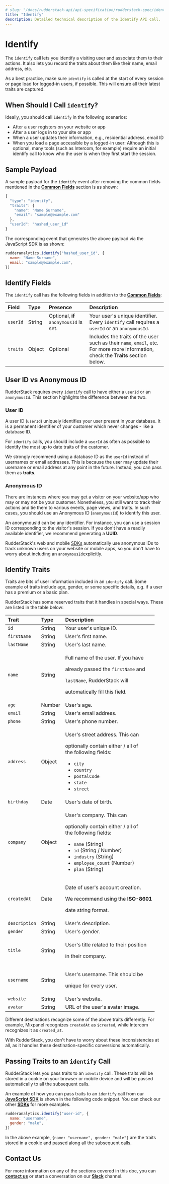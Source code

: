 ```yaml
---
# slug: "/docs/rudderstack-api/api-specification/rudderstack-spec/identify"
title: "Identify"
description: Detailed technical description of the Identify API call.
---
```


# Identify

The `identify` call lets you identify a visiting user and associate them to their actions. It also lets you record the traits about them like their name, email address, etc.

<div class="infoBlock">

As a best practice, make sure <code class="inline-code">identify</code> is called at the start of every session or page load for logged-in users, if possible. This will ensure all their latest traits are captured.

</div>

## When Should I Call `identify`?

Ideally, you should call `identify` in the following scenarios:

- After a user registers on your website or app
- After a user logs in to your site or app
- When a user updates their information, e.g., residential address, email ID
- When you load a page accessible by a logged-in user: Although this is optional, many tools \(such as Intercom, for example\) require an initial identify call to know who the user is when they first start the session.

## Sample Payload

A sample payload for the `identify` event after removing the common fields mentioned in the [**Common Fields**](common-fields.md) section is as shown:

```javascript
{
  "type": "identify",
  "traits": {
    "name": "Name Surname",
    "email": "sample@example.com"
  },
  "userId": "hashed_user_id"
}
```

The corresponding event that generates the above payload via the JavaScript SDK is as shown:

```javascript
rudderanalytics.identify("hashed_user_id", {
  name: "Name Surname",
  email: "sample@example.com",
})
```

## Identify Fields

The `identify` call has the following fields in addition to the [**Common Fields**](common-fields.md):

| **Field** | **Type** | **Presence**                           | **Description**                                                                                                                    |
| :-------- | :------- | :------------------------------------- | :--------------------------------------------------------------------------------------------------------------------------------- |
| `userId`  | String   | Optional, **if** `anonymousId` is set. | Your user's unique identifier. Every `identify` call requires a `userId` or an `anonymousId`.                                      |
| `traits`  | Object   | Optional                               | Includes the traits of the user such as their `name`, `email`, etc. For more more information, check the **Traits** section below. |

## User ID vs Anonymous ID

RudderStack requires every `identify` call to have either a `userId` or an `anonymousId`. This section highlights the difference between the two.

### User ID

A user ID \(`userId`\) uniquely identifies your user present in your database. It is a permanent identifier of your customer which never changes - like a database ID.

<div class="infoBlock">

For <code class="inline-code">identify</code> calls, you should include a <code class="inline-code">userId</code> as often as possible to identify the most up to date traits of the customer.

</div>

<div class="successBlock">

  We strongly recommend using a database ID as the
  <code class="inline-code">userId</code> instead of usernames or email
  addresses. This is because the user may update their username or email address
  at any point in the future. Instead, you can pass them as
  **traits**.
</div>

### Anonymous ID

There are instances where you may get a visitor on your website/app who may or may not be your customer. Nonetheless, you still want to track their actions and tie them to various events, page views, and traits. In such cases, you should use an Anonymous ID \(`anonymousId`\) to identify this user.

<div class="infoBlock">

An anonymousId can be any identifier. For instance, you can use a session ID corresponding to the visitor's session. If you don't have a readily available identifier, we recommend generating a **UUID**.

</div>

<div class="successBlock">
  RudderStack's web and mobile <a href="../../../stream-sources/rudderstack-sdk-integration-guides/">SDKs</a> automatically use anonymous IDs to track unknown users on your website or mobile apps, so you don't have to worry about including an <code class="inline-code">anonymousId</code>explicitly.
</div>

## Identify Traits

Traits are bits of user information included in an `identify` call. Some example of traits include age, gender, or some specific details, e.g. if a user has a premium or a basic plan.

RudderStack has some reserved traits that it handles in special ways. These are listed in the table below:

<table>
  <thead>
    <tr>
      <th style="text-align:left">
        <b>Trait</b>
      </th>
      <th style="text-align:left">
        <b>Type</b>
      </th>
      <th style="text-align:left">
        <b>Description</b>
      </th>
    </tr>
  </thead>
  <tbody>
    <tr>
      <td style="text-align:left">
        <code>id</code>
      </td>
      <td style="text-align:left">String</td>
      <td style="text-align:left">Your user&apos;s unique ID.</td>
    </tr>
    <tr>
      <td style="text-align:left">
        <code>firstName</code>
      </td>
      <td style="text-align:left">String</td>
      <td style="text-align:left">User&apos;s first name.</td>
    </tr>
    <tr>
      <td style="text-align:left">
        <code>lastName</code>
      </td>
      <td style="text-align:left">String</td>
      <td style="text-align:left">User&apos;s last name.</td>
    </tr>
    <tr>
      <td style="text-align:left">
        <code>name</code>
      </td>
      <td style="text-align:left">String</td>
      <td style="text-align:left">
        <p>Full name of the user. If you have</p>
        <p>
          already passed the <code>firstName</code> and
        </p>
        <p>
          <code>lastName</code>, RudderStack will
        </p>
        <p>automatically fill this field.</p>
      </td>
    </tr>
    <tr>
      <td style="text-align:left">
        <code>age</code>
      </td>
      <td style="text-align:left">Number</td>
      <td style="text-align:left">User&apos;s age.</td>
    </tr>
    <tr>
      <td style="text-align:left">
        <code>email</code>
      </td>
      <td style="text-align:left">String</td>
      <td style="text-align:left">User&apos;s email address.</td>
    </tr>
    <tr>
      <td style="text-align:left">
        <code>phone</code>
      </td>
      <td style="text-align:left">String</td>
      <td style="text-align:left">User&apos;s phone number.</td>
    </tr>
    <tr>
      <td style="text-align:left">
        <code>address</code>
      </td>
      <td style="text-align:left">Object</td>
      <td style="text-align:left">
        <p>User&apos;s street address. This can</p>
        <p>
          optionally contain either / all of
          <br />
          the following fields:
        </p>
        <p></p>
        <ul>
          <li>
            <code>city</code>
          </li>
          <li>
            <code>country</code>
          </li>
          <li>
            <code>postalCode</code>
          </li>
          <li>
            <code>state</code>
          </li>
          <li>
            <code>street</code>
          </li>
        </ul>
      </td>
    </tr>
    <tr>
      <td style="text-align:left">
        <code>birthday</code>
      </td>
      <td style="text-align:left">Date</td>
      <td style="text-align:left">User&apos;s date of birth.</td>
    </tr>
    <tr>
      <td style="text-align:left">
        <code>company</code>
      </td>
      <td style="text-align:left">Object</td>
      <td style="text-align:left">
        <p>User&apos;s company. This can</p>
        <p>
          optionally contain either / all of
          <br />
          the following fields:
        </p>
        <p></p>
        <ul>
          <li>
            <code>name</code> (String)
          </li>
          <li>
            <code>id</code> (String / Number)
          </li>
          <li>
            <code>industry</code> (String)
          </li>
          <li>
            <code>employee_count</code> (Number)
          </li>
          <li>
            <code>plan</code> (String)
          </li>
        </ul>
      </td>
    </tr>
    <tr>
      <td style="text-align:left">
        <code>createdAt</code>
      </td>
      <td style="text-align:left">Date</td>
      <td style="text-align:left">
        <p>Date of user&apos;s account creation.</p>
        <p>
          We recommend using the <b>ISO-8601</b>
        </p>
        <p>date string format.</p>
      </td>
    </tr>
    <tr>
      <td style="text-align:left">
        <code>description</code>
      </td>
      <td style="text-align:left">String</td>
      <td style="text-align:left">User&apos;s description.</td>
    </tr>
    <tr>
      <td style="text-align:left">
        <code>gender</code>
      </td>
      <td style="text-align:left">String</td>
      <td style="text-align:left">User&apos;s gender.</td>
    </tr>
    <tr>
      <td style="text-align:left">
        <code>title</code>
      </td>
      <td style="text-align:left">String</td>
      <td style="text-align:left">
        <p>User&apos;s title related to their position</p>
        <p>in their company.</p>
      </td>
    </tr>
    <tr>
      <td style="text-align:left">
        <code>username</code>
      </td>
      <td style="text-align:left">String</td>
      <td style="text-align:left">
        <p>User&apos;s username. This should be</p>
        <p>unique for every user.</p>
      </td>
    </tr>
    <tr>
      <td style="text-align:left">
        <code>website</code>
      </td>
      <td style="text-align:left">String</td>
      <td style="text-align:left">User&apos;s website.</td>
    </tr>
    <tr>
      <td style="text-align:left">
        <code>avatar</code>
      </td>
      <td style="text-align:left">String</td>
      <td style="text-align:left">URL of the user&apos;s avatar image.</td>
    </tr>
  </tbody>
</table>

<div class="successBlock">

Different destinations recognize some of the above traits differently. For example, Mixpanel recognizes <code class="inline-code">createdAt</code> as <code class="inline-code">$created</code>, while Intercom recognizes it as <code class="inline-code">created_at</code>.

With RudderStack, you don't have to worry about these inconsistencies at all, as it handles these destination-specific conversions automatically.

</div>

## Passing Traits to an `identify` Call

RudderStack lets you pass traits to an `identify` call. These traits will be stored in a cookie on your browser or mobile device and will be passed automatically to all the subsequent calls.

An example of how you can pass traits to an `identify` call from our [**JavaScript SDK**](../../../stream-sources/rudderstack-sdk-integration-guides/rudderstack-javascript-sdk/) is shown in the following code snippet. You can check our other [**SDKs**](../../../stream-sources/rudderstack-sdk-integration-guides/) for more examples.

```javascript
rudderanalytics.identify("user-id", {
  name: "username",
  gender: "male",
})
```

In the above example, `{name: "username", gender: "male"}` are the traits stored in a cookie and passed along all the subsequent calls.

## Contact Us

For more information on any of the sections covered in this doc, you can [**contact us**](mailto:%20docs@rudderstack.com) or start a conversation on our [**Slack**](https://rudderstack.com/join-rudderstack-slack-community) channel.
